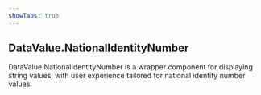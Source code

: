 ```yaml
---
showTabs: true
---
```


## DataValue.NationalIdentityNumber

DataValue.NationalIdentityNumber is a wrapper component for displaying string values, with user experience tailored for national identity number values.
